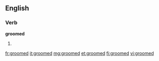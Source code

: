 ==English==
===Verb===
'''groomed'''
# {{past of|[[groom]]}}

[[fr:groomed]]
[[it:groomed]]
[[mg:groomed]]
[[et:groomed]]
[[fi:groomed]]
[[vi:groomed]]